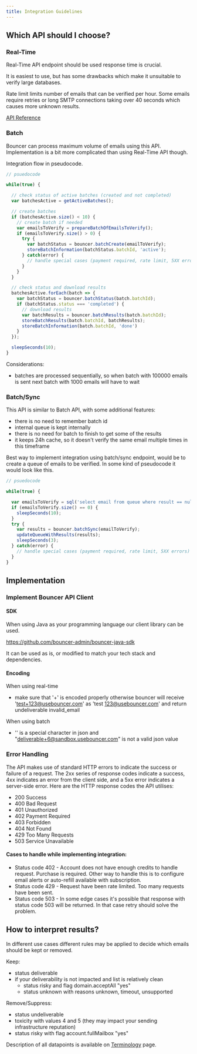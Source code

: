 ```yaml
---
title: Integration Guidelines
---
```


## Which API should I choose?

### Real-Time

Real-Time API endpoint should be used response time is crucial.

It is easiest to use, but has some drawbacks which make it unsuitable to verify large databases.

Rate limit limits number of emails that can be verified per hour.
Some emails require retries or long SMTP connections taking over 40 seconds which causes more unknown results.

[API Reference](/api-reference/real-time/verify-email)

### Batch

Bouncer can process maximum volume of emails using this API.
Implementation is a bit more complicated than using Real-Time API though.

Integration flow in pseudocode.

```javascript
// psuedocode

while(true) {

  // check status of active batches (created and not completed)
  var batchesActive = getActiveBatches();

  // create batches
  if (batchesActive.size() < 10) {
    // create batch if needed
    var emailsToVerify = prepareBatchOfEmailsToVerify();
    if (emailsToVerify.size() > 0) {
      try {
        var batchStatus = bouncer.batchCreate(emailToVerify);
        storeBatchInformation(batchStatus.batchId, 'active');
      } catch(error) {
        // handle special cases (payment required, rate limit, 5XX errors)
      }
    }
  }

  // check status and download results
  batchesActive.forEach(batch => {
    var batchStatus = bouncer.batchStatus(batch.batchId);
    if (batchStatus.status === 'completed') {
      // download results
      var batchResults = bouncer.batchResults(batch.batchId);
      storeBatchResults(batch.batchId, batchResults);
      storeBatchInformation(batch.batchId, 'done')
    }
  });

  sleepSeconds(10);
}
```

Considerations:
- batches are processed sequentially, so when batch with 100000 emails is sent next batch with 1000 emails will have to wait

### Batch/Sync

This API is similar to Batch API, with some additional features:
- there is no need to remember batch id
- internal queue is kept internally
- there is no need for batch to finish to get some of the results
- it keeps 24h cache, so it doesn't verify the same email multiple times in this timeframe

Best way to implement integration using batch/sync endpoint, would be to create a queue of emails to be verified.
In some kind of pseudocode it would look like this.

```javascript
// psuedocode

while(true) {

  var emailsToVerify = sql('select email from queue where result == null order by queuedAt limit 10000');
  if (emailsToVerify.size() == 0) {
    sleepSeconds(10);
  }
  try {
    var results = bouncer.batchSync(emailToVerify);
    updateQueueWithResults(results);
    sleepSeconds(3);
  } catch(error) {
    // handle special cases (payment required, rate limit, 5XX errors)
  }
}
```

## Implementation

### Implement Bouncer API Client

#### SDK

When using Java as your programming language our client library can be used.

https://github.com/bouncer-admin/bouncer-java-sdk

It can be used as is, or modified to match your tech stack and dependencies.

#### Encoding

When using real-time
- make sure that '+' is encoded properly
otherwise bouncer will receive 'test+123@usebouncer.com' as 'test 123@usebouncer.com' and return undeliverable invalid_email

When using batch
- '\' is a special character in json and "deliverable+6@sandbox.usebouncer.com\" is not a valid json value


### Error Handling

The API makes use of standard HTTP errors to indicate the success or failure of a request. The 2xx series of response codes indicate a success, 4xx indicates an error from the client side, and a 5xx error indicates a server-side error. Here are the HTTP response codes the API utilises:

- 200 Success
- 400 Bad Request
- 401 Unauthorized
- 402 Payment Required
- 403 Forbidden
- 404 Not Found
- 429 Too Many Requests
- 503 Service Unavailable

#### Cases to handle while implementing integration:

- Status code 402 - Account does not have enough credits to handle request. Purchase is required. Other way to handle this is to configure email alerts or auto-refill available with subscription.
- Status code 429 - Request have been rate limited. Too many requests have been sent.
- Status code 503 - In some edge cases it's possible that response with status code 503 will be returned. In that case retry should solve the problem.

## How to interpret results?

In different use cases different rules may be applied to decide which emails should be kept or removed.

Keep:
- status deliverable
- if your deliverability is not impacted and list is relatively clean
    - status risky and flag domain.acceptAll "yes"
    - status unknown with reasons unknown, timeout, unsupported

Remove/Suppress:
- status undeliverable
- toxicity with values 4 and 5 (they may impact your sending infrastructure reputation)
- status risky with flag account.fullMailbox "yes"

Description of all datapoints is available on [Terminology](/terminology) page.
